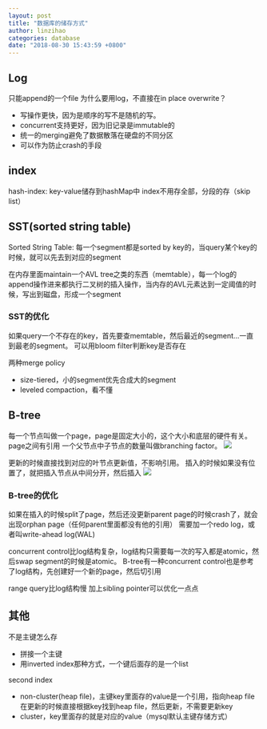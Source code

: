 ```yaml
---
layout: post
title: "数据库的储存方式"
author: linzihao
categories: database
date: "2018-08-30 15:43:59 +0800"
---
```


## Log
只能append的一个file
为什么要用log，不直接在in place overwrite？
- 写操作更快，因为是顺序的写不是随机的写。
- concurrent支持更好，因为旧记录是immutable的
- 统一的merging避免了数据散落在硬盘的不同分区
- 可以作为防止crash的手段

## index
hash-index: key-value储存到hashMap中
index不用存全部，分段的存（skip list）

## SST(sorted string table)
Sorted String Table: 每一个segment都是sorted by key的，当query某个key的时候，就可以先去到对应的segment

在内存里面maintain一个AVL tree之类的东西（memtable），每一个log的append操作进来都执行二叉树的插入操作，当内存的AVL元素达到一定阈值的时候，写出到磁盘，形成一个segment

### SST的优化 ###
如果query一个不存在的key，首先要查memtable，然后最近的segment...一直到最老的segment。
可以用bloom filter判断key是否存在

两种merge policy
- size-tiered，小的segment优先合成大的segment
- leveled compaction，看不懂

## B-tree ##
每一个节点叫做一个page，page是固定大小的，这个大小和底层的硬件有关。page之间有引用
一个父节点中子节点的数量叫做branching factor。
![](https://i.imgur.com/aXv7bbV.png)

更新的时候直接找到对应的叶节点更新值，不影响引用。
插入的时候如果没有位置了，就把插入节点从中间分开，然后插入
![](https://i.imgur.com/k4zYW7V.png)

### B-tree的优化 ###
如果在插入的时候split了page，然后还没更新parent page的时候crash了，就会出现orphan page（任何parent里面都没有他的引用）
需要加一个redo log，或者叫write-ahead log(WAL)

concurrent control比log结构复杂，log结构只需要每一次的写入都是atomic，然后swap segment的时候是atomic。
B-tree有一种concurrent control也是参考了log结构，先创建好一个新的page，然后切引用

range query比log结构慢
加上sibling pointer可以优化一点点


## 其他 ##
不是主键怎么存
- 拼接一个主键
- 用inverted index那种方式，一个键后面存的是一个list

second index
- non-cluster(heap file)，主键key里面存的value是一个引用，指向heap file
	在更新的时候直接根据key找到heap file，然后更新，不需要更新key
- cluster，key里面存的就是对应的value（mysql默认主键存储方式）